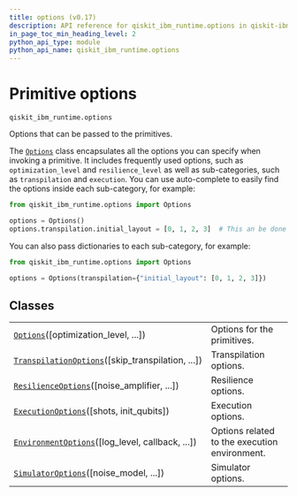 ```yaml
---
title: options (v0.17)
description: API reference for qiskit_ibm_runtime.options in qiskit-ibm-runtime v0.17
in_page_toc_min_heading_level: 2
python_api_type: module
python_api_name: qiskit_ibm_runtime.options
---
```


<span id="primitive-options-qiskit-ibm-runtime-options" />

<span id="module-qiskit_ibm_runtime.options" />

# Primitive options

`qiskit_ibm_runtime.options`

Options that can be passed to the primitives.

The [`Options`](options-options "qiskit_ibm_runtime.options.Options") class encapsulates all the options you can specify when invoking a primitive. It includes frequently used options, such as `optimization_level` and `resilience_level` as well as sub-categories, such as `transpilation` and `execution`. You can use auto-complete to easily find the options inside each sub-category, for example:

```python
from qiskit_ibm_runtime.options import Options

options = Options()
options.transpilation.initial_layout = [0, 1, 2, 3]  # This an be done using auto-complete
```

You can also pass dictionaries to each sub-category, for example:

```python
from qiskit_ibm_runtime.options import Options

options = Options(transpilation={"initial_layout": [0, 1, 2, 3]})
```

## Classes

|                                                                                                                                        |                                               |
| -------------------------------------------------------------------------------------------------------------------------------------- | --------------------------------------------- |
| [`Options`](options-options "qiskit_ibm_runtime.options.Options")(\[optimization\_level, ...])                                         | Options for the primitives.                   |
| [`TranspilationOptions`](options-transpilation-options "qiskit_ibm_runtime.options.TranspilationOptions")(\[skip\_transpilation, ...]) | Transpilation options.                        |
| [`ResilienceOptions`](options-resilience-options "qiskit_ibm_runtime.options.ResilienceOptions")(\[noise\_amplifier, ...])             | Resilience options.                           |
| [`ExecutionOptions`](options-execution-options "qiskit_ibm_runtime.options.ExecutionOptions")(\[shots, init\_qubits])                  | Execution options.                            |
| [`EnvironmentOptions`](options-environment-options "qiskit_ibm_runtime.options.EnvironmentOptions")(\[log\_level, callback, ...])      | Options related to the execution environment. |
| [`SimulatorOptions`](options-simulator-options "qiskit_ibm_runtime.options.SimulatorOptions")(\[noise\_model, ...])                    | Simulator options.                            |

